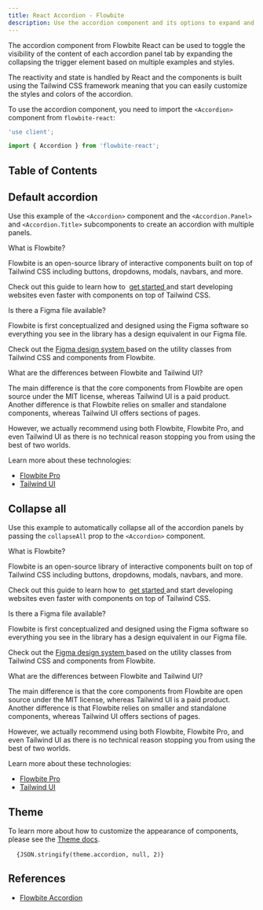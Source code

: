 ```yaml
---
title: React Accordion - Flowbite
description: Use the accordion component and its options to expand and collapse the content inside each panel based on state reactivity from React and Tailwind CSS
---
```



The accordion component from Flowbite React can be used to toggle the visibility of the content of each accordion panel tab by expanding the collapsing the trigger element based on multiple examples and styles.

The reactivity and state is handled by React and the components is built using the Tailwind CSS framework meaning that you can easily customize the styles and colors of the accordion.

To use the accordion component, you need to import the `<Accordion>` component from `flowbite-react`:

```jsx
'use client';

import { Accordion } from 'flowbite-react';
```

## Table of Contents

## Default accordion

Use this example of the `<Accordion>` component and the `<Accordion.Panel>` and `<Accordion.Title>` subcomponents to create an accordion with multiple panels.

<CodePreview title="Default accordion" className="dark:bg-gray-900">
  <Accordion>
    <Accordion.Panel>
      <Accordion.Title>What is Flowbite?</Accordion.Title>
      <Accordion.Content>
        <p className="mb-2 text-gray-500 dark:text-gray-400">
          Flowbite is an open-source library of interactive components built on top of Tailwind CSS including buttons,
          dropdowns, modals, navbars, and more.
        </p>
        <p className="text-gray-500 dark:text-gray-400">
          Check out this guide to learn how to&nbsp;
          <a
            href="https://flowbite.com/docs/getting-started/introduction/"
            className="text-cyan-600 hover:underline dark:text-cyan-500"
          >
            get started
          </a>
          and start developing websites even faster with components on top of Tailwind CSS.
        </p>
      </Accordion.Content>
    </Accordion.Panel>
    <Accordion.Panel>
      <Accordion.Title>Is there a Figma file available?</Accordion.Title>
      <Accordion.Content>
        <p className="mb-2 text-gray-500 dark:text-gray-400">
          Flowbite is first conceptualized and designed using the Figma software so everything you see in the library
          has a design equivalent in our Figma file.
        </p>
        <p className="text-gray-500 dark:text-gray-400">
          Check out the
          <a href="https://flowbite.com/figma/" className="text-cyan-600 hover:underline dark:text-cyan-500">
            Figma design system
          </a>
          based on the utility classes from Tailwind CSS and components from Flowbite.
        </p>
      </Accordion.Content>
    </Accordion.Panel>
    <Accordion.Panel>
      <Accordion.Title>What are the differences between Flowbite and Tailwind UI?</Accordion.Title>
      <Accordion.Content>
        <p className="mb-2 text-gray-500 dark:text-gray-400">
          The main difference is that the core components from Flowbite are open source under the MIT license, whereas
          Tailwind UI is a paid product. Another difference is that Flowbite relies on smaller and standalone
          components, whereas Tailwind UI offers sections of pages.
        </p>
        <p className="mb-2 text-gray-500 dark:text-gray-400">
          However, we actually recommend using both Flowbite, Flowbite Pro, and even Tailwind UI as there is no
          technical reason stopping you from using the best of two worlds.
        </p>
        <p className="mb-2 text-gray-500 dark:text-gray-400">Learn more about these technologies:</p>
        <ul className="list-disc pl-5 text-gray-500 dark:text-gray-400">
          <li>
            <a href="https://flowbite.com/pro/" className="text-cyan-600 hover:underline dark:text-cyan-500">
              Flowbite Pro
            </a>
          </li>
          <li>
            <a
              href="https://tailwindui.com/"
              rel="nofollow"
              className="text-cyan-600 hover:underline dark:text-cyan-500"
            >
              Tailwind UI
            </a>
          </li>
        </ul>
      </Accordion.Content>
    </Accordion.Panel>
  </Accordion>
</CodePreview>

## Collapse all

Use this example to automatically collapse all of the accordion panels by passing the `collapseAll` prop to the `<Accordion>` component.

<CodePreview title="Collapse all" className="dark:bg-gray-900">
  <Accordion collapseAll>
    <Accordion.Panel>
      <Accordion.Title>What is Flowbite?</Accordion.Title>
      <Accordion.Content>
        <p className="mb-2 text-gray-500 dark:text-gray-400">
          Flowbite is an open-source library of interactive components built on top of Tailwind CSS including buttons,
          dropdowns, modals, navbars, and more.
        </p>
        <p className="text-gray-500 dark:text-gray-400">
          Check out this guide to learn how to&nbsp;
          <a
            href="https://flowbite.com/docs/getting-started/introduction/"
            className="text-cyan-600 hover:underline dark:text-cyan-500"
          >
            get started
          </a>
          and start developing websites even faster with components on top of Tailwind CSS.
        </p>
      </Accordion.Content>
    </Accordion.Panel>
    <Accordion.Panel>
      <Accordion.Title>Is there a Figma file available?</Accordion.Title>
      <Accordion.Content>
        <p className="mb-2 text-gray-500 dark:text-gray-400">
          Flowbite is first conceptualized and designed using the Figma software so everything you see in the library
          has a design equivalent in our Figma file.
        </p>
        <p className="text-gray-500 dark:text-gray-400">
          Check out the
          <a href="https://flowbite.com/figma/" className="text-cyan-600 hover:underline dark:text-cyan-500">
            Figma design system
          </a>
          based on the utility classes from Tailwind CSS and components from Flowbite.
        </p>
      </Accordion.Content>
    </Accordion.Panel>
    <Accordion.Panel>
      <Accordion.Title>What are the differences between Flowbite and Tailwind UI?</Accordion.Title>
      <Accordion.Content>
        <p className="mb-2 text-gray-500 dark:text-gray-400">
          The main difference is that the core components from Flowbite are open source under the MIT license, whereas
          Tailwind UI is a paid product. Another difference is that Flowbite relies on smaller and standalone
          components, whereas Tailwind UI offers sections of pages.
        </p>
        <p className="mb-2 text-gray-500 dark:text-gray-400">
          However, we actually recommend using both Flowbite, Flowbite Pro, and even Tailwind UI as there is no
          technical reason stopping you from using the best of two worlds.
        </p>
        <p className="mb-2 text-gray-500 dark:text-gray-400">Learn more about these technologies:</p>
        <ul className="list-disc pl-5 text-gray-500 dark:text-gray-400">
          <li>
            <a href="https://flowbite.com/pro/" className="text-cyan-600 hover:underline dark:text-cyan-500">
              Flowbite Pro
            </a>
          </li>
          <li>
            <a
              href="https://tailwindui.com/"
              rel="nofollow"
              className="text-cyan-600 hover:underline dark:text-cyan-500"
            >
              Tailwind UI
            </a>
          </li>
        </ul>
      </Accordion.Content>
    </Accordion.Panel>
  </Accordion>
</CodePreview>

## Theme

To learn more about how to customize the appearance of components, please see the [Theme docs](/docs/customize/theme).

<pre className="language-tsx">
  <code>{JSON.stringify(theme.accordion, null, 2)}</code>
</pre>

## References

- [Flowbite Accordion](https://flowbite.com/docs/components/accordion/)
